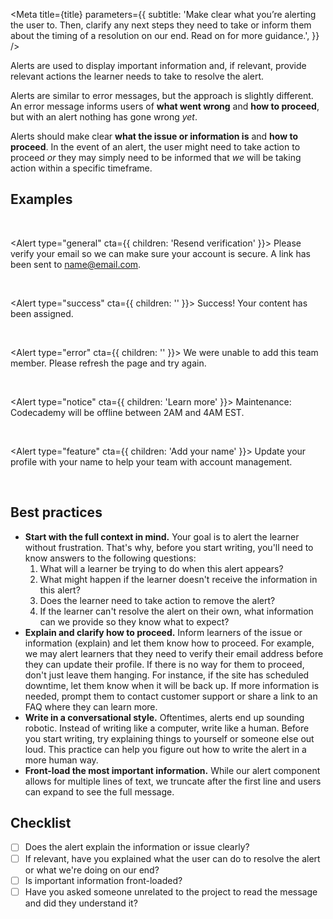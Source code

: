 

<Meta
  title={title}
  parameters={{
    subtitle:
      'Make clear what you’re alerting the user to. Then, clarify any next steps they need to take or inform them about the timing of a resolution on our end. Read on for more guidance.',
  }}
/>

Alerts are used to display important information and, if relevant, provide relevant actions the learner needs to take to resolve the alert.

Alerts are similar to <LinkTo id="ux-writing-component-guidelines-error-messages--page">error messages</LinkTo>, but the approach is slightly different. An error message informs users of **what went wrong** and **how to proceed**, but with an alert nothing has gone wrong _yet_.

Alerts should make clear **what the issue or information is** and **how to proceed**. In the event of an alert, the user might need to take action to proceed _or_ they may simply need to be informed that _we_ will be taking action within a specific timeframe.

<Story name="Examples" />

## Examples

<br />

<Alert type="general" cta={{ children: 'Resend verification' }}>
  Please verify your email so we can make sure your account is secure. A link
  has been sent to name@email.com.
</Alert>

<br />

<Alert type="success" cta={{ children: '' }}>
  Success! Your content has been assigned.
</Alert>

<br />

<Alert type="error" cta={{ children: '' }}>
  We were unable to add this team member. Please refresh the page and try again.
</Alert>

<br />

<Alert type="notice" cta={{ children: 'Learn more' }}>
  Maintenance: Codecademy will be offline between 2AM and 4AM EST.
</Alert>

<br />

<Alert type="feature" cta={{ children: 'Add your name' }}>
  Update your profile with your name to help your team with account management.
</Alert>

<br />

<Story name="Best practices" />

## Best practices

- **Start with the full context in mind.** Your goal is to alert the learner without frustration. That's why, before you start writing, you'll need to know answers to the following questions:
  1. What will a learner be trying to do when this alert appears?
  2. What might happen if the learner doesn't receive the information in this alert?
  3. Does the learner need to take action to remove the alert?
  4. If the learner can't resolve the alert on their own, what information can we provide so they know what to expect?
- **Explain and clarify how to proceed.** Inform learners of the issue or information (explain) and let them know how to proceed. For example, we may alert learners that they need to verify their email address before they can update their profile. If there is no way for them to proceed, don't just leave them hanging. For instance, if the site has scheduled downtime, let them know when it will be back up. If more information is needed, prompt them to contact customer support or share a link to an FAQ where they can learn more.
- **Write in a conversational style.** Oftentimes, alerts end up sounding robotic. Instead of writing like a computer, write like a human. Before you start writing, try explaining things to yourself or someone else out loud. This practice can help you figure out how to write the alert in a more human way.
- **Front-load the most important information.** While our alert component allows for multiple lines of text, we truncate after the first line and users can expand to see the full message.

<Story name="Checklist" />

## Checklist

- [ ] Does the alert explain the information or issue clearly?
- [ ] If relevant, have you explained what the user can do to resolve the alert or what we're doing on our end?
- [ ] Is important information front-loaded?
- [ ] Have you asked someone unrelated to the project to read the message and did they understand it?

